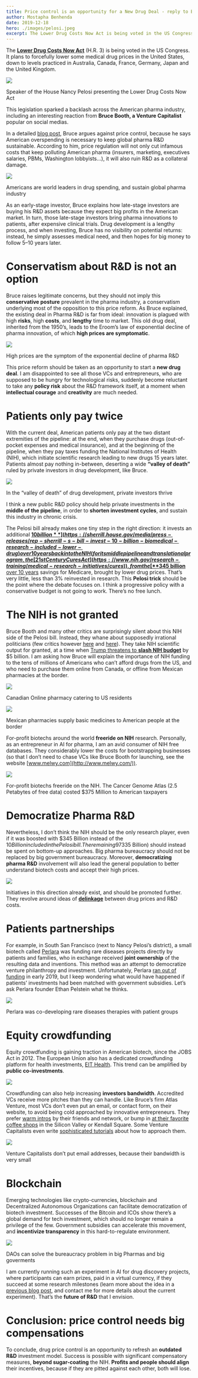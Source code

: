 ```yaml
---
title: Price control is an opportunity for a New Drug Deal - reply to Bruce Booth
author: Mostapha Benhenda
date: 2019-12-18
hero: ./images/pelosi.jpeg
excerpt: The Lower Drug Costs Now Act is being voted in the US Congress. It plans to forcefully lower some medical drug prices in the United States.
---
```



The  [**Lower Drug Costs Now Act**](https://www.speaker.gov/LowerDrugCosts)  (H.R. 3) is being voted in the US Congress. It plans to forcefully lower some medical drug prices in the United States, down to levels practiced in Australia, Canada, France, Germany, Japan and the United Kingdom.

![](https://miro.medium.com/max/650/1*pAraHWztqKgd4z0y89n0Aw.jpeg)

Speaker of the House Nancy Pelosi presenting the Lower Drug Costs Now Act

This legislation sparked a backlash across the American pharma industry, including an interesting reaction from  **Bruce Booth, a Venture Capitalist**  popular on social medias.

In a detailed  [blog post](https://lifescivc.com/2019/12/venturing-a-perspective-on-the-drug-pricing-debate/), Bruce argues against price control, because he says American overspending is necessary to keep global pharma R&D sustainable. According to him, price regulation will not only cut infamous costs that keep polluting American pharma (insurers, marketing, executives salaries, PBMs, Washington lobbyists…), it will also ruin R&D as a collateral damage.

![](https://miro.medium.com/max/920/1*i572YuSCP5RPG2DpGxbLNg.png)

Americans are world leaders in drug spending, and sustain global pharma industry

As an early-stage investor, Bruce explains how late-stage investors are buying his R&D assets because they expect big profits in the American market. In turn, those late-stage investors bring pharma innovations to patients, after expensive clinical trials. Drug development is a lengthy process, and when investing, Bruce has no visibility on potential returns: instead, he simply assesses medical need, and then hopes for big money to follow 5–10 years later.

# Conservatism about R&D is not an option

Bruce raises legitimate concerns, but they should not imply this  **conservative posture**  prevalent in the pharma industry, a conservatism underlying most of the opposition to this price reform. As Bruce explained, the existing deal in Pharma R&D is far from ideal: innovation is plagued with high  **risks**, high  **costs**, and  **lengthy**  time to market. This old drug deal, inherited from the 1950’s, leads to the Eroom’s law of exponential decline of pharma innovation, of which  **high prices are symptomatic**.

![](https://miro.medium.com/max/850/1*W4G2ZzBYKk6CVtTwNnezEQ.png)

High prices are the symptom of the exponential decline of pharma R&D

This price reform should be taken as an opportunity to start a  **new drug deal**. I am disappointed to see all those VCs and entrepreneurs, who are supposed to be hungry for technological risks, suddenly become reluctant to take any  **policy risk**  about the R&D framework itself, at a moment when  **intellectual courage**  and  **creativity**  are much needed.

# Patients only pay twice

With the current deal, American patients only pay at the two distant extremities of the pipeline: at the end, when they purchase drugs (out-of-pocket expenses and medical insurance), and at the beginning of the pipeline, when they pay taxes funding the National Institutes of Health (NIH), which initiate scientific research leading to new drugs 15 years later. Patients almost pay nothing in-between, deserting a wide  **“valley of death”**  ruled by private investors in drug development, like Bruce.

![](https://miro.medium.com/max/1152/1*R8GO4DC5peQBiXbX7A8qUQ.jpeg)

In the “valley of death” of drug development, private investors thrive

I think a new public R&D policy should help private investments in the  **middle of the pipeline**, in order to  **shorten investment cycles**, and sustain this industry in chronic crisis.

The Pelosi bill already makes one tiny step in the right direction: it invests an additional  [**$10 billion**](https://sherrill.house.gov/media/press-releases/rep-sherrill-s-bill-invest-10-billion-biomedical-research-included-lower-drug)  over 10 years back into the NIH (for its middle pipeline and translational program, the  [21st Century Cures Act](https://www.nih.gov/research-training/medical-research-initiatives/cures)), from the  [**$345 billion**  over 10 years](https://www.healthaffairs.org/do/10.1377/hblog20191210.899627/full/)  savings for Medicare, brought by lower drug prices. That’s very little, less than 3% reinvested in research. This  **Pelosi trick**  should be the point where the debate focuses on. I think a progressive policy with a conservative budget is not going to work. There’s no free lunch.

# The NIH is not granted

Bruce Booth and many other critics are surprisingly silent about this NIH side of the Pelosi bill. Instead, they whane about supposedly irrational politicians (few critics however  [here](https://www.bostonglobe.com/opinion/2019/09/02/biopharmaceutical-companies-aren-free-riding-government-research/il6C9uPEP73Klkx6DJO1KJ/story.html)  and  [here](https://www.bio.org/blogs/speaker-pelosis-extreme-drug-pricing-bill-funding-nih-mia)). They take NIH scientific output for granted, at a time when  [Trump threatens to  **slash NIH budget**](https://www.nature.com/articles/d41586-019-00719-4)  by $5 billion. I am asking how Bruce will explain the importance of NIH funding to the tens of millions of Americans who can’t afford drugs from the US, and who need to purchase them online from Canada, or offline from Mexican pharmacies at the border.

![](https://miro.medium.com/max/2160/1*eogS2e34mYuNjkMKvxZ8hA.png)

Canadian Online pharmacy catering to US residents

![](https://miro.medium.com/max/560/1*tq6i4QLZ61Lbp2phs8cqNQ.jpeg)

Mexican pharmacies supply basic medicines to American people at the border

For-profit biotechs around the world  **freeride on NIH**  research. Personally, as an entrepreneur in AI for pharma, I am an avid consumer of NIH free databases. They considerably lower the costs for bootstrapping businesses (so that I don’t need to chase VCs like Bruce Booth for launching, see the website  [www.melwy.com](http://www.melwy.com/)).

![](https://miro.medium.com/max/503/1*kokb1jgZcg7sNSh7QfKV2w.png)

For-profit biotechs freeride on the NIH. The Cancer Genome Atlas (2.5 Petabytes of free data) costed $375 Million to American taxpayers

# **Democratize Pharma R&D**

Nevertheless, I don’t think the NIH should be the only research player, even if it was boosted with $345 Billion instead of the $10 Billion included in the Pelosi bill. The remaining 97% of savings from lower drug prices ($335 Billion) should instead be spent on bottom-up approaches. Big pharma bureaucracy should not be replaced by big government bureaucracy. Moreover,  **democratizing pharma R&D**  involvement will also lead the general population to better understand biotech costs and accept their high prices.

![](https://miro.medium.com/max/640/1*smgEJLy1xcgMnEQf7hnrIA.jpeg)

Initiatives in this direction already exist, and should be promoted further. They revolve around ideas of  [**delinkage**](https://delinkage.org/)  between drug prices and R&D costs.

# Patients partnerships

For example, in South San Francisco (next to Nancy Pelosi’s district), a small biotech called  [Perlara](https://www.perlara.com/)  was funding rare diseases projects directly by patients and families, who in exchange received  **joint ownership**  of the resulting data and inventions. This method was an attempt to democratize venture philanthropy and investment. Unfortunately, Perlara  [ran out of funding](https://globalgenes.org/2019/03/02/perlara-to-wind-down-operations/)  in early 2019, but I keep wondering what would have happened if patients’ investments had been matched with government subsidies. Let’s ask Perlara founder Ethan Pelstein what he thinks.

![](https://miro.medium.com/max/2800/1*qcf848dj44JbuAqKTmBcEg.jpeg)

Perlara was co-developing rare diseases therapies with patient groups

# Equity crowdfunding

Equity crowdfunding is gaining traction in American biotech, since the JOBS Act in 2012. The European Union also has a dedicated crowdfunding platform for health investments,  [EIT Health](https://www.aescuvest.eu/about-us/about-eit-health). This trend can be amplified by  **public co-investments**.

![](https://miro.medium.com/max/1024/1*jF4MNfZR3Fo8Hl0SUHjP2g.png)

Crowdfunding can also help increasing  **investors bandwidth**. Accredited VCs receive more pitches than they can handle. Like Bruce’s firm Atlas Venture, most VCs don’t even put an email, or contact form, on their website, to avoid being cold approached by innovative entrepreneurs. They prefer  [warm intros](https://www.quora.com/Why-are-VCs-so-adamant-about-warm-intros/answer/Gareth-Jefferies-1) by their friends and network, or bump in  [at their favorite coffee shops](https://theculturetrip.com/north-america/usa/california/articles/top-5-cafes-for-spotting-venture-capitalists-in-silicon-valley/)  in the Silicon Valley or Kendall Square. Some Venture Capitalists even write  [sophisticated tutorials](https://www.alexanderjarvis.com/get-introductions-venture-capital-investors-startup-fundraise/)  about how to approach them.

![](https://miro.medium.com/max/800/1*8ygP6r_lCUDQH3gWa1s2Cw.png)

Venture Capitalists don’t put email addresses, because their bandwidth is very small

# Blockchain

Emerging technologies like crypto-currencies, blockchain and Decentralized Autonomous Organizations can facilitate democratization of biotech investment. Successes of the Bitcoin and ICOs show there’s a global demand for tech investment, which should no longer remain a privilege of the few. Government subsidies can accelerate this movement, and  **incentivize transparency**  in this hard-to-regulate environment.

![](https://miro.medium.com/max/771/1*w1Gf5tdSKnbYi3GHRBEVwg.jpeg)

DAOs can solve the bureaucracy problem in big Pharmas and big goverments

I am currently running such an experiment in AI for drug discovery projects, where participants can earn prizes, paid in a virtual currency, if they succeed at some research milestones (learn more about the idea in a [previous blog post](https://medium.com/the-ai-lab/startcrowd-a-blockchain-network-for-artificial-intelligence-projects-728069ffd5a1), and contact me for more details about the current experiment). That’s the  **future of R&D**  that I envision.

# Conclusion: price control needs big compensations

To conclude, drug price control is an opportunity to refresh an  **outdated R&D** investment model. Success is possible with significant compensatory measures,  **beyond sugar-coating**  the NIH.  **Profits and people should align** their incentives, because if they are pitted against each other, both will lose.
